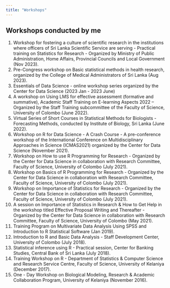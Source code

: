 ```yaml
---
title: "Workshops"
---
```


## Workshops conducted by me

1. Workshop for fostering a culture of scientific research in the institutions where officers of Sri Lanka Scientific Service are serving - Practical training on
Statistics for Research - Organized by Ministry of Public Administration,
Home Affairs, Provincial Councils and Local Government (Nov 2023).
2. Pre-Congress workshop on Basic statistical methods in health research,
organized by the College of Medical Administrators of Sri Lanka (Aug 2023).
3. Essentials of Data Science - online workshop series organized by the Center for
Data Science (2023 Jan - 2023 June)
4. A workshop on Using LMS for effective assessment (formative and summative),
Academic Staff Training on E-learning Aspects 2022 – Organized by the Staff
Training subcommittee of the Faculty of Science, University of Colombo (June
2022).
5. Virtual Series of Short Courses in Statistical Methods for Biologists -
Forecasting Methods, conducted by Institute of Biology, Sri Lanka (June
2022).
6. Workshop on R for Data Science - A Crash Course - A pre-conference
workshop of the International Conference on Multidisciplinary Approaches in
Science (ICMAS2021) organized by the Center for Data Science (November
2021).
7. Workshop on How to use R Programming for Research - Organized by the
Center for Data Science in collaboration with Research Committee, Faculty of Science, University of Colombo (July 2021).
8. Workshop on Basics of R Programming for Research - Organized by the Center
for Data Science in collaboration with Research Committee, Faculty of Science,
University of Colombo (July 2021).
9. Workshop on Importance of Statistics for Research - Organized by the Center for Data Science in collaboration with Research Committee, Faculty of Science,
University of Colombo (July 2021).
10. A session on Importance of Statistics in Research & How to Get Help in the workshop titled Effective Proposal Writing and Thereafter - Organized by the Center for Data Science in collaboration with Research Committee, Faculty of Science, University of Colombo (May 2021).
11. Training Program on Multivariate Data Analysis Using SPSS and Introduction to R Statistical Software (Jan 2019).
12. Introduction to R and Basic Data Analysis - Staff Development Center,
University of Colombo (July 2018).
13. Statistical inference using R - Practical session, Center for Banking Studies,
Central Bank of Sri Lanka (July 2018).
14. Training Workshop on R - Department of Statistics & Computer Science and Research Service Centre, Faculty of Science, University of Kelaniya (December 2017).
15. One - Day Workshop on Biological Modeling, Research & Academic
Collaboration Program, University of Kelaniya (November 2016).